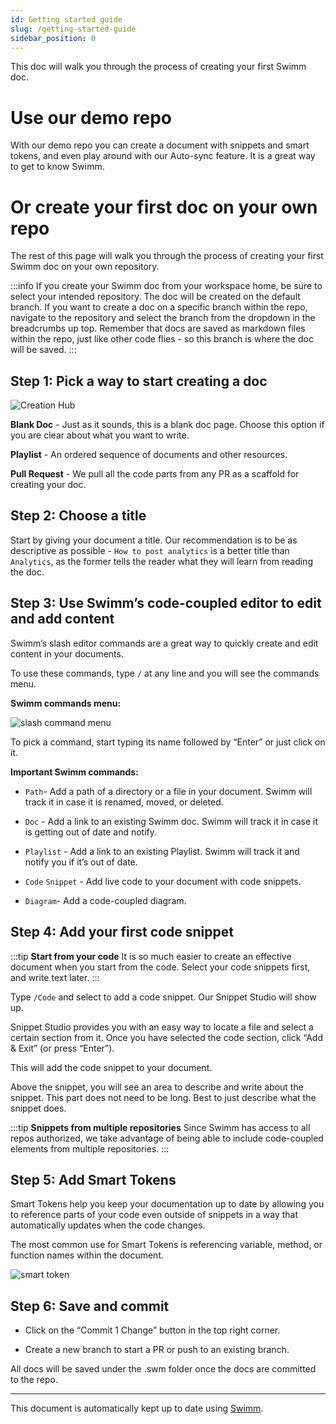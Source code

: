 ```yaml
---
id: Getting started guide
slug: /getting-started-guide
sidebar_position: 0
---
```



This doc will walk you through the process of creating your first Swimm doc.

# Use our demo repo
With our <Link to="/new-to-swimm/demo-repo">demo repo</Link> you can create a document with snippets and smart tokens, and even play around with our <Link to="/Features/keeping-docs-up-to-date">Auto-sync</Link> feature. It is a great way to get to know Swimm.

# Or create your first doc on your own repo
The rest of this page will walk you through the process of creating your first Swimm doc on your own repository.

:::info
If you create your Swimm doc from your workspace home, be sure to select your intended repository. The doc will be created on the default branch. If you want to create a doc on a specific branch within the repo, navigate to the repository and select the branch from the dropdown in the breadcrumbs up top. Remember that docs are saved as markdown files within the repo, just like other code flies - so this branch is where the doc will be saved.
:::

<ReactPlayer url="https://www.youtube.com/watch?v=JtJ4sgc-EVg" />

## Step 1: Pick a way to start creating a doc

![Creation Hub](../../static/img/create_first_doc.png)

**Blank Doc** - Just as it sounds, this is a blank doc page. Choose this option if you are clear about what you want to write.

**Playlist** - An ordered sequence of documents and other resources.

**Pull Request** - We pull all the code parts from any PR as a scaffold for creating your doc.


## Step 2: Choose a title
Start by giving your document a title. Our recommendation is to be as descriptive as possible - `How to post analytics` is a better title than `Analytics`, as the former tells the reader what they will learn from reading the doc.

## Step 3: Use Swimm’s code-coupled editor to edit and add content

Swimm’s slash editor commands are a great way to quickly create and edit content in your documents.

<ReactPlayer url="https://www.youtube.com/watch?v=RVo1YPqElJg" />


To use these commands, type `/` at any line and you will see the commands menu.

**Swimm commands menu:**

![slash command menu](../../static/img/slash-command-menu.png)

To pick a command, start typing its name followed by “Enter” or just click on it.

**Important Swimm commands:**

*   `Path`\- Add a path of a directory or a file in your document. Swimm will track it in case it is renamed, moved, or deleted.
    
*   `Doc` - Add a link to an existing Swimm doc. Swimm will track it in case it is getting out of date and notify.
    
*   `Playlist` - Add a link to an existing Playlist. Swimm will track it and notify you if it’s out of date.
    
*   `Code` `Snippet` - Add live code to your document with code snippets.
    
*   `Diagram`\- Add a code-coupled diagram.


## Step 4: Add your first code snippet

:::tip **Start from your code**
It is so much easier to create an effective document when you start from the code.
Select your code snippets first, and write text later.
:::

Type `/Code` and select to add a code snippet. Our Snippet Studio will show up.


Snippet Studio provides you with an easy way to locate a file and select a certain section from it. Once you have selected the code section, click “Add & Exit” (or press “Enter”).


This will add the code snippet to your document.

Above the snippet, you will see an area to describe and write about the snippet. This part does not need to be long. Best to just describe what the snippet does.

:::tip **Snippets from multiple repositories**
Since Swimm has access to all repos authorized, we take advantage of being able to include code-coupled elements from multiple repositories. 
:::

## Step 5: Add Smart Tokens

Smart Tokens help you keep your documentation up to date by allowing you to reference parts of your code even outside of snippets in a way that automatically updates when the code changes.

The most common use for Smart Tokens is referencing variable, method, or function names within the document.

![smart token](../../static/img/smart-token.png)

## Step 6: Save and commit

*   Click on the “Commit 1 Change” button in the top right corner.
    
*   Create a new branch to start a PR or push to an existing branch.


All docs will be saved under the .swm folder once the docs are committed to the repo.

---
This document is automatically kept up to date using [Swimm](https://swimm.io).
